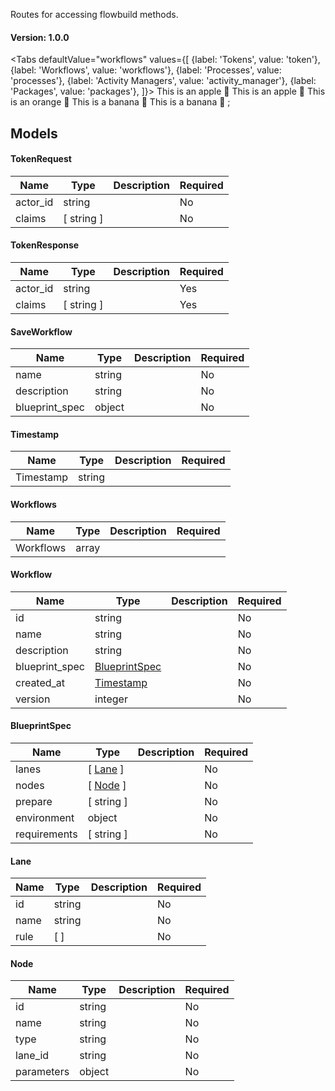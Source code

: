 
Routes for accessing flowbuild methods.
#### Version: 1.0.0

<Tabs
  defaultValue="workflows"
  values={[
    {label: 'Tokens', value: 'token'},
    {label: 'Workflows', value: 'workflows'},
    {label: 'Processes', value: 'processes'},
    {label: 'Activity Managers', value: 'activity_manager'},
    {label: 'Packages', value: 'packages'},
  ]}>
  <TabItem value="token">This is an apple 🍎</TabItem>
  <TabItem value="workflows">This is an apple 🍎</TabItem>
  <TabItem value="processes">This is an orange 🍊</TabItem>
  <TabItem value="activity_managers">This is a banana 🍌</TabItem>
  <TabItem value="packages">This is a banana 🍌</TabItem>
</Tabs>;








## Models


#### TokenRequest

| Name | Type | Description | Required |
| ---- | ---- | ----------- | -------- |
| actor_id | string |  | No |
| claims | [ string ] |  | No |

#### TokenResponse

| Name | Type | Description | Required |
| ---- | ---- | ----------- | -------- |
| actor_id | string |  | Yes |
| claims | [ string ] |  | Yes |

#### SaveWorkflow

| Name | Type | Description | Required |
| ---- | ---- | ----------- | -------- |
| name | string |  | No |
| description | string |  | No |
| blueprint_spec | object |  | No |

#### Timestamp

| Name | Type | Description | Required |
| ---- | ---- | ----------- | -------- |
| Timestamp | string |  |  |

#### Workflows

| Name | Type | Description | Required |
| ---- | ---- | ----------- | -------- |
| Workflows | array |  |  |

#### Workflow

| Name | Type | Description | Required |
| ---- | ---- | ----------- | -------- |
| id | string |  | No |
| name | string |  | No |
| description | string |  | No |
| blueprint_spec | [BlueprintSpec](#blueprintspec) |  | No |
| created_at | [Timestamp](#timestamp) |  | No |
| version | integer |  | No |

#### BlueprintSpec

| Name | Type | Description | Required |
| ---- | ---- | ----------- | -------- |
| lanes | [ [Lane](#lane) ] |  | No |
| nodes | [ [Node](#node) ] |  | No |
| prepare | [ string ] |  | No |
| environment | object |  | No |
| requirements | [ string ] |  | No |

#### Lane

| Name | Type | Description | Required |
| ---- | ---- | ----------- | -------- |
| id | string |  | No |
| name | string |  | No |
| rule | [  ] |  | No |

#### Node

| Name | Type | Description | Required |
| ---- | ---- | ----------- | -------- |
| id | string |  | No |
| name | string |  | No |
| type | string |  | No |
| lane_id | string |  | No |
| parameters | object |  | No |